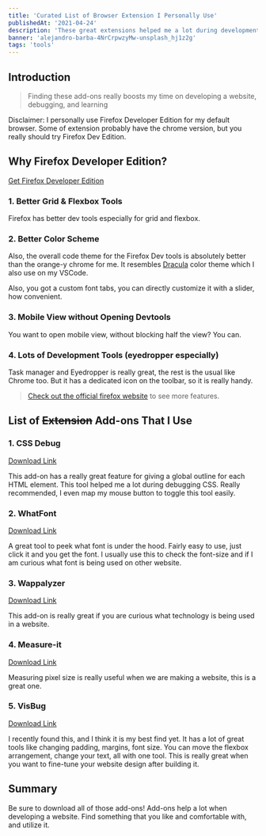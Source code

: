 ```yaml
---
title: 'Curated List of Browser Extension I Personally Use'
publishedAt: '2021-04-24'
description: 'These great extensions helped me a lot during development, especially number 1 and 5. I encourage you to try it.'
banner: 'alejandro-barba-4NrCrpwzyMw-unsplash_hj1z2g'
tags: 'tools'
---
```


## Introduction

> Finding these add-ons really boosts my time on developing a website, debugging, and learning

Disclaimer: I personally use Firefox Developer Edition for my default browser. Some of extension probably have the chrome version, but you really should try Firefox Dev Edition.

## Why Firefox Developer Edition?

[Get Firefox Developer Edition](<(https://www.mozilla.org/en-US/firefox/developer/)>)

### 1. Better Grid & Flexbox Tools

Firefox has better dev tools especially for grid and flexbox.

<CloudinaryImg
  mdx
  publicId='mstqmarfn/blogs/my-addons/ff-1_nd3fc8.png'
  alt='Grid Tools'
  width={1440}
  height={714}
/>

### 2. Better Color Scheme

Also, the overall code theme for the Firefox Dev tools is absolutely better than the orange-y chrome for me. It resembles [Dracula](https://draculatheme.com/) color theme which I also use on my VSCode.

<CloudinaryImg
  mdx
  publicId='mstqmarfn/blogs/my-addons/ff-2_wpx1cw.png'
  alt='Color Scheme'
  width={1440}
  height={489}
/>

Also, you got a custom font tabs, you can directly customize it with a slider, how convenient.

### 3. Mobile View without Opening Devtools

You want to open mobile view, without blocking half the view? You can.

<CloudinaryImg
  mdx
  publicId='mstqmarfn/blogs/my-addons/ff-3_tvikoi.png'
  alt='Mobile View'
  width={1440}
  height={880}
/>

### 4. Lots of Development Tools (eyedropper especially)

Task manager and Eyedropper is really great, the rest is the usual like Chrome too. But it has a dedicated icon on the toolbar, so it is really handy.

<CloudinaryImg
  mdx
  publicId='mstqmarfn/blogs/my-addons/ff-4_agrjkt.png'
  alt='Eye dropper'
  width={321}
  height={382}
/>

> [Check out the official firefox website](https://www.mozilla.org/en-US/firefox/developer/) to see more features.

## List of ~~Extension~~ Add-ons That I Use

### 1. CSS Debug

[Download Link](https://addons.mozilla.org/en-US/firefox/addon/pranay-joshi/)

This add-on has a really great feature for giving a global outline for each HTML element. This tool helped me a lot during debugging CSS. Really recommended, I even map my mouse button to toggle this tool easily.

<CloudinaryImg
  mdx
  publicId='mstqmarfn/blogs/my-addons/css-debug_u7pcb0.png'
  alt='CSS Debug'
  width={1440}
  height={764}
/>

### 2. WhatFont

[Download Link](https://addons.mozilla.org/en-US/firefox/addon/zjm-whatfont/)

A great tool to peek what font is under the hood. Fairly easy to use, just click it and you get the font. I usually use this to check the font-size and if I am curious what font is being used on other website.

<CloudinaryImg
  mdx
  publicId='mstqmarfn/blogs/my-addons/whatfont_qkg97o.png'
  alt='What Font'
  width={1440}
  height={764}
/>

### 3. Wappalyzer

[Download Link](https://addons.mozilla.org/en-US/firefox/addon/wappalyzer/)

This add-on is really great if you are curious what technology is being used in a website.

<CloudinaryImg
  mdx
  publicId='mstqmarfn/blogs/my-addons/wappalyzer_ttsbiv.png'
  alt='Wappalyzer'
  width={1070}
  height={563}
/>

### 4. Measure-it

[Download Link](https://addons.mozilla.org/en-US/firefox/addon/measure-it/?utm_source=addons.mozilla.org&utm_medium=referral&utm_content=search)

Measuring pixel size is really useful when we are making a website, this is a great one.

<CloudinaryImg
  mdx
  publicId='mstqmarfn/blogs/my-addons/measure-it_wr16gb.png'
  alt='Measure It'
  width={1440}
  height={764}
/>

### 5. VisBug

[Download Link](https://addons.mozilla.org/en-US/firefox/addon/visbug/)

I recently found this, and I think it is my best find yet. It has a lot of great tools like changing padding, margins, font size. You can move the flexbox arrangement, change your text, all with one tool. This is really great when you want to fine-tune your website design after building it.

<CloudinaryImg
  mdx
  publicId='mstqmarfn/blogs/my-addons/visbug_ehrnfs.fig'
  alt='Measure It'
  width={656}
  height={410}
/>

## Summary

Be sure to download all of those add-ons! Add-ons help a lot when developing a website. Find something that you like and comfortable with, and utilize it.
